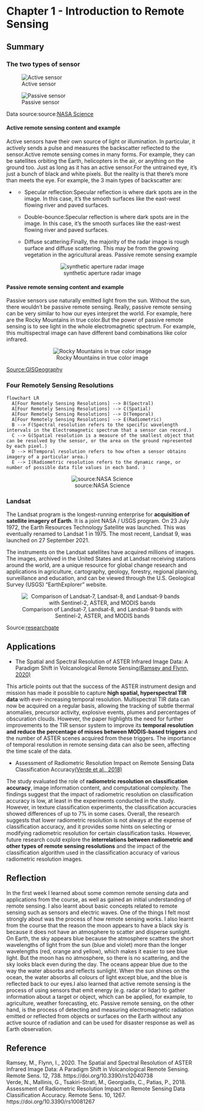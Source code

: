 # Chapter 1 - Introduction to Remote Sensing

## Summary

### The two types of sensor

::: {layout-ncol="2"}
![Active sensor](image/active_sensor.png)

![Passive sensor](image/passive_sensor.png)
:::

Data source:source:[NASA Science](https://www.nasa.gov/directorates/heo/scan/communications/outreach/funfacts/txt_passive_active.html)

#### Active remote sensing content and example

Active sensors have their own source of light or illumination. In particular, it actively sends a pulse and measures the backscatter reflected to the sensor.Active remote sensing comes in many forms. For example, they can be satellites orbiting the Earth, helicopters in the air, or anything on the ground too. Just as long as it has an active sensor.For the untrained eye, it's just a bunch of black and white pixels. But the reality is that there's more than meets the eye. For example, the 3 main types of backscatter are:

-   ::: {.callout-note appearance="minimal"}
    -   Specular reflection:Specular reflection is where dark spots are in the image. In this case, it's the smooth surfaces like the east-west flowing river and paved surfaces.

    -   Double-bounce:Specular reflection is where dark spots are in the image. In this case, it's the smooth surfaces like the east-west flowing river and paved surfaces.

    -   Diffuse scattering:Finally, the majority of the radar image is rough surface and diffuse scattering. This may be from the growing vegetation in the agricultural areas. Passive remote sensing example
    :::

<center>![synthetic aperture radar image](image/Radarsat2-Example.png)</center>

#### Passive remote sensing content and example

Passive sensors use naturally emitted light from the sun. Without the sun, there wouldn't be passive remote sensing. Really, passive remote sensing can be very similar to how our eyes interpret the world. For example, here are the Rocky Mountains in true color.But the power of passive remote sensing is to see light in the whole electromagnetic spectrum. For example, this multispectral image can have different band combinations like color infrared.

<center>![Rocky Mountains in true color image](image/true-color-678x333.png)</center>

[Source:GISGeography](https://gisgeography.com/passive-active-sensors-remote-sensing/)

### Four Remotely Sensing Resolutions

```mermaid
flowchart LR
  A[Four Remotely Sensing Resolutions] --> B(Spectral)
  A[Four Remotely Sensing Resolutions] --> C(Spatial)
  A[Four Remotely Sensing Resolutions] --> D(Temporal)
  A[Four Remotely Sensing Resolutions] --> E(Radiometric)
  B --> F(Spectral resolution refers to the specific wavelength intervals in the Electromagnetic spectrum that a sensor can record.)
  C --> G(Spatial resolution is a measure of the smallest object that can be resolved by the sensor, or the area on the ground represented by each pixel.)
  D --> H(Temporal resolution refers to how often a sensor obtains imagery of a particular area.)
  E --> I(Radiometric resolution refers to the dynamic range, or number of possible data file values in each band. )

```

<center>![source:NASA Science](image/EMS-Introduction_0.jpeg)</center>

### Landsat

The Landsat program is the longest-running enterprise for **acquisition of satellite imagery of Earth**. It is a joint NASA / USGS program. On 23 July 1972, the Earth Resources Technology Satellite was launched. This was eventually renamed to Landsat 1 in 1975. The most recent, Landsat 9, was launched on 27 September 2021.

The instruments on the Landsat satellites have acquired millions of images. The images, archived in the United States and at Landsat receiving stations around the world, are a unique resource for global change research and applications in agriculture, cartography, geology, forestry, regional planning, surveillance and education, and can be viewed through the U.S. Geological Survey (USGS) "EarthExplorer" website.

<center>![Comparison of Landsat-7, Landsat-8, and Landsat-9 bands with Sentinel-2, ASTER, and MODIS bands](image/Comparison-of-Landsat-7-Landsat-8-and-Landsat-9-bands-with-Sentinel-2-ASTER-and-MODIS.png)</center>

Source:[researchgate](https://www.researchgate.net/figure/Comparison-of-Landsat-7-Landsat-8-and-Landsat-9-bands-with-Sentinel-2-ASTER-and-MODIS_fig2_348209159)

## Applications

-   The Spatial and Spectral Resolution of ASTER Infrared Image Data: A Paradigm Shift in Volcanological Remote Sensing[(Ramsey and Flynn, 2020)](https://www.proquest.com/docview/2366098309?parentSessionId=yU1VU6TsLTtmAOPpofRDzm8s8%2BWNDfOlEwl0CfSjQb0%3D&pq-origsite=primo&accountid=14511)</br>

This article points out that the success of the ASTER instrument design and mission has made it possible to capture **high spatial, hyperspectral TIR data** with ever-increasing temporal resolution. Multispectral TIR data can now be acquired on a regular basis, allowing the tracking of subtle thermal anomalies, precursor activity, explosive events, plumes and percentages of obscuration clouds. However, the paper highlights the need for further improvements to the TIR sensor system to improve its **temporal resolution and reduce the percentage of misses between MODIS-based triggers** and the number of ASTER scenes acquired from these triggers. The importance of temporal resolution in remote sensing data can also be seen, affecting the time scale of the data.

-   Assessment of Radiometric Resolution Impact on Remote Sensing Data Classification Accuracy[(Verde et al., 2018)](https://www.mdpi.com/2072-4292/10/8/1267)</br>

The study evaluated the role of **radiometric resolution on classification accuracy**, image information content, and computational complexity. The findings suggest that the impact of radiometric resolution on classification accuracy is low, at least in the experiments conducted in the study. However, in texture classification experiments, the classification accuracies showed differences of up to 7% in some cases. Overall, the research suggests that lower radiometric resolution is not always at the expense of classification accuracy, and it provides some hints on selecting or modifying radiometric resolution for certain classification tasks. However, future research could explore the **interrelations between radiometric and other types of remote sensing resolutions** and the impact of the classification algorithm used in the classification accuracy of various radiometric resolution images.

## Reflection

In the first week I learned about some common remote sensing data and applications from the course, as well as gained an initial understanding of remote sensing. I also learnt about basic concepts related to remote sensing such as sensors and electric waves. One of the things I felt most strongly about was the process of how remote sensing works. I also learnt from the course that the reason the moon appears to have a black sky is because it does not have an atmosphere to scatter and disperse sunlight. On Earth, the sky appears blue because the atmosphere scatters the short wavelengths of light from the sun (blue and violet) more than the longer wavelengths (red, orange and yellow), which makes it easier to see blue light. But the moon has no atmosphere, so there is no scattering, and the sky looks black even during the day. The oceans appear blue due to the way the water absorbs and reflects sunlight. When the sun shines on the ocean, the water absorbs all colours of light except blue, and the blue is reflected back to our eyes.I also learned that active remote sensing is the process of using sensors that emit energy (e.g. radar or lidar) to gather information about a target or object, which can be applied, for example, to agriculture, weather forecasting, etc. Passive remote sensing, on the other hand, is the process of detecting and measuring electromagnetic radiation emitted or reflected from objects or surfaces on the Earth without any active source of radiation and can be used for disaster response as well as Earth observation.


## Reference

Ramsey, M., Flynn, I., 2020. The Spatial and Spectral Resolution of ASTER Infrared Image Data: A Paradigm Shift in Volcanological Remote Sensing. Remote Sens. 12, 738. https://doi.org/10.3390/rs12040738</br> Verde, N., Mallinis, G., Tsakiri-Strati, M., Georgiadis, C., Patias, P., 2018. Assessment of Radiometric Resolution Impact on Remote Sensing Data Classification Accuracy. Remote Sens. 10, 1267. https://doi.org/10.3390/rs10081267
